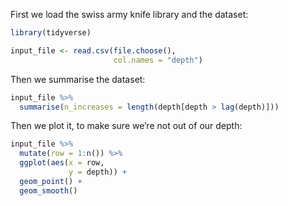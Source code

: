 First we load the swiss army knife library and the dataset:
```r
library(tidyverse)

input_file <- read.csv(file.choose(),
                       col.names = "depth") 
```

Then we summarise the dataset:
```r
input_file %>%
  summarise(n_increases = length(depth[depth > lag(depth)]))
```

Then we plot it, to make sure we're not out of our depth:
```r
input_file %>%
  mutate(row = 1:n()) %>%
  ggplot(aes(x = row,
             y = depth)) +
  geom_point() +
  geom_smooth()
```



